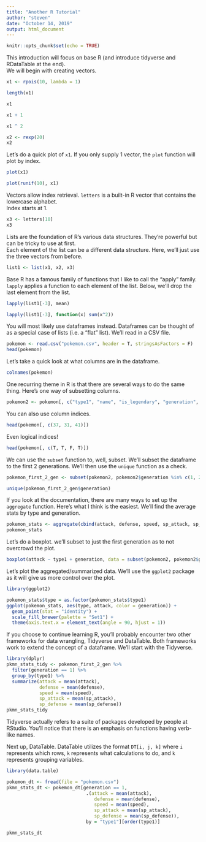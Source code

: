 ```yaml
---
title: "Another R Tutorial"
author: "steven"
date: "October 14, 2019"
output: html_document
---
```


```r
knitr::opts_chunk$set(echo = TRUE)
```

This introduction will focus on base R (and introduce tidyverse and RDataTable at the end).  
We will begin with creating vectors.
```r
x1 <- rpois(10, lambda = 1) 

length(x1)

x1 

x1 + 1 

x1 ^ 2 
```
```r
x2 <- rexp(20)
x2
```

Let's do a quick plot of `x1`. If you only supply 1 vector, the `plot` function will plot by index.
```r
plot(x1)
```

```r
plot(runif(10), x1)
```


Vectors allow index retrieval. ` letters` is a built-in R vector that contains the lowercase alphabet.  
Index starts at 1.
```r
x3 <- letters[10]
x3
```

Lists are the foundation of R's various data structures. They're powerful but can be tricky to use at first.  
Each element of the list can be a different data structure. Here, we'll just use the three vectors from before.
```r
list1 <- list(x1, x2, x3) 
```


Base R has a famous family of functions that I like to call the "apply" family. `lapply` applies a function to each element of the list. Below, we'll drop the last element from the list.
```r
lapply(list1[-3], mean) 

lapply(list1[-3], function(x) sum(x^2)) 
```

You will most likely use dataframes instead. Dataframes can be thought of as a special case of lists (i.e. a "flat" list). We'll read in a CSV file.
```r
pokemon <- read.csv("pokemon.csv", header = T, stringsAsFactors = F)
head(pokemon)
```

Let's take a quick look at what columns are in the dataframe.
```r
colnames(pokemon)
```

One recurring theme in R is that there are several ways to do the same thing. Here's one way of subsetting columns.
```r
pokemon2 <- pokemon[, c("type1", "name", "is_legendary", "generation", "evolution_stage", "attack", "defense", "speed", "sp_attack", "sp_defense")] 
```

You can also use column indices.
```r
head(pokemon[, c(37, 31, 41)])
```

Even logical indices!
```r
head(pokemon[, c(T, T, F, T)])
```

We can use the ` subset` function to, well, subset. We'll subset the dataframe to the first 2 generations. We'll then use the ` unique` function as a check.
```r
pokemon_first_2_gen <- subset(pokemon2, pokemon2$generation %in% c(1, 2)) 

unique(pokemon_first_2_gen$generation)
```

If you look at the documentation, there are many ways to set up the `aggregate` function. Here's what I think is the easiest. We'll find the average stats by type and generation.
```r
pokemon_stats <- aggregate(cbind(attack, defense, speed, sp_attack, sp_defense) ~ type1 + generation, data = pokemon_first_2_gen, mean)
pokemon_stats
```

Let's do a boxplot. we'll subset to just the first generation as to not overcrowd the plot.
```r
boxplot(attack ~ type1 + generation, data = subset(pokemon2, pokemon2$generation == 1)) 
```

Let's plot the aggregated/summarized data. We'll use the `ggplot2` package as it will give us more control over the plot.
```r
library(ggplot2)

pokemon_stats$type = as.factor(pokemon_stats$type1)
ggplot(pokemon_stats, aes(type, attack, color = generation)) + 
  geom_point(stat = "identity") +  
  scale_fill_brewer(palette = "Set1") +
  theme(axis.text.x = element_text(angle = 90, hjust = 1))
```

If you choose to continue learning R, you'll probably encounter two other frameworks for data wrangling, Tidyverse and DataTable. Both frameworks work to extend the concept of a dataframe. We'll start with the Tidyverse. 

```r
library(dplyr)
pkmn_stats_tidy <- pokemon_first_2_gen %>% 
  filter(generation == 1) %>% 
  group_by(type1) %>% 
  summarize(attack = mean(attack), 
            defense = mean(defense), 
            speed = mean(speed), 
            sp_attack = mean(sp_attack), 
            sp_defense = mean(sp_defense))
pkmn_stats_tidy
```
Tidyverse actually refers to a suite of packages developed by people at RStudio. You'll notice that there is an emphasis on functions having verb-like names. 

Next up, DataTable. DataTable utilizes the format `DT[i, j, k]` where `i` represents which rows, `k` represents what calculations to do, and `k` represents grouping variables.

```r
library(data.table) 

pokemon_dt <- fread(file = "pokemon.csv") 
pkmn_stats_dt <- pokemon_dt[generation == 1,  
                             .(attack = mean(attack), 
                                defense = mean(defense), 
                                speed = mean(speed), 
                                sp_attack = mean(sp_attack), 
                                sp_defense = mean(sp_defense)), 
                             by = "type1"][order(type1)] 

pkmn_stats_dt 
```
